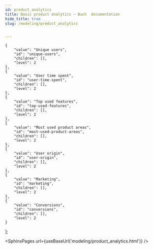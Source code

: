 ```yaml
---
id: product_analytics
title: Basic product analytics — Bach  documentation
hide_title: true
slug: /modeling/product_analytics


---
```

<head>
    <meta name="description" content="Basic product analytics — Bach  documentation" />
    <meta property="og:description" content="Basic product analytics — Bach  documentation" />
</head>

    {
        "value": "Unique users",
        "id": "unique-users",
        "children": [],
        "level": 2
    },
    {
        "value": "User time spent",
        "id": "user-time-spent",
        "children": [],
        "level": 2
    },
    {
        "value": "Top used features",
        "id": "top-used-features",
        "children": [],
        "level": 2
    },
    {
        "value": "Most used product areas",
        "id": "most-used-product-areas",
        "children": [],
        "level": 2
    },
    {
        "value": "User origin",
        "id": "user-origin",
        "children": [],
        "level": 2
    },
    {
        "value": "Marketing",
        "id": "marketing",
        "children": [],
        "level": 2
    },
    {
        "value": "Conversions",
        "id": "conversions",
        "children": [],
        "level": 2
    }
];




<SphinxPages url={useBaseUrl('modeling/product_analytics.html')} />
